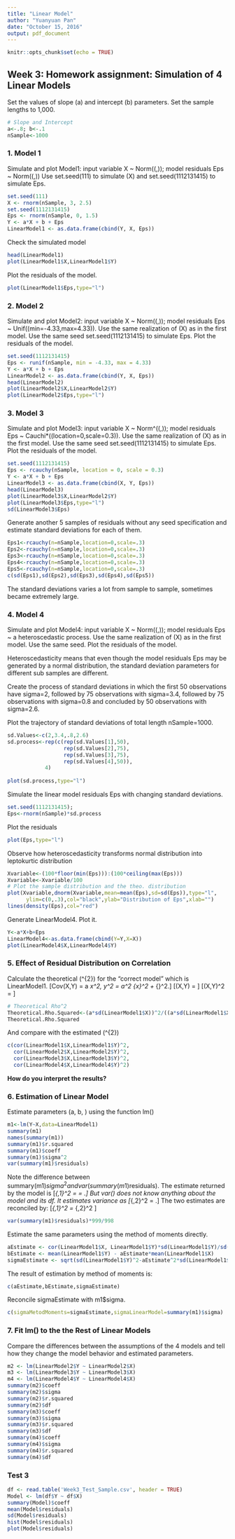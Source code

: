 ```yaml
---
title: "Linear Model"
author: "Yuanyuan Pan"
date: "October 15, 2016"
output: pdf_document
---
```


```r
knitr::opts_chunk$set(echo = TRUE)
```

## Week 3: Homework assignment: Simulation of 4 Linear Models

Set the values of slope (a) and intercept (b) parameters. Set the sample lengths to 1,000.

```r
# Slope and Intercept
a<-.8; b<-.1
nSample<-1000
```

### 1. Model 1

Simulate and plot Model1: input variable X ~ Norm(\(\mu=3,\sigma=2.5\)); model residuals Eps ~ Norm(\(\mu=0,\sigma=1.5\))
Use set.seed(111) to simulate \(X\) and set.seed(1112131415) to simulate Eps.

```r
set.seed(111)
X <- rnorm(nSample, 3, 2.5)
set.seed(1112131415)
Eps <- rnorm(nSample, 0, 1.5)
Y <- a*X + b + Eps
LinearModel1 <- as.data.frame(cbind(Y, X, Eps))
````

Check the simulated model


```r
head(LinearModel1)
plot(LinearModel1$X,LinearModel1$Y)
```

Plot the residuals of the model.

```r
plot(LinearModel1$Eps,type="l")
```

### 2. Model 2

Simulate and plot Model2: input variable X ~ Norm(\(\mu=3,\sigma=2.5\)); model residuals Eps ~ Unif(\(min=-4.33,max=4.33\)).
Use the same realization of \(X\) as in the first model.
Use the same seed set.seed(1112131415) to simulate Eps.
Plot the residuals of the model.

```r
set.seed(1112131415)
Eps <- runif(nSample, min = -4.33, max = 4.33)
Y <- a*X + b + Eps
LinearModel2 <- as.data.frame(cbind(Y, X, Eps))
head(LinearModel2)
plot(LinearModel2$X,LinearModel2$Y)
plot(LinearModel2$Eps,type="l")
```

### 3. Model 3

Simulate and plot Model3: input variable X ~ Norm^(\(\mu=3,\sigma=2.5\)); model residuals Eps ~ Cauchi*(\(location=0,scale=0.3\)).
Use the same realization of \(X\) as in the first model.
Use the same seed set.seed(1112131415) to simulate Eps.
Plot the residuals of the model.

```r
set.seed(1112131415)
Eps <- rcauchy(nSample, location = 0, scale = 0.3)
Y <- a*X + b + Eps
LinearModel3 <- as.data.frame(cbind(X, Y, Eps))
head(LinearModel3)
plot(LinearModel3$X,LinearModel2$Y)
plot(LinearModel3$Eps,type="l")
sd(LinearModel3$Eps)
```

Generate another 5 samples of residuals without any seed specification and estimate standard deviations for each of them.

```r
Eps1<-rcauchy(n=nSample,location=0,scale=.3)
Eps2<-rcauchy(n=nSample,location=0,scale=.3)
Eps3<-rcauchy(n=nSample,location=0,scale=.3)
Eps4<-rcauchy(n=nSample,location=0,scale=.3)
Eps5<-rcauchy(n=nSample,location=0,scale=.3)
c(sd(Eps1),sd(Eps2),sd(Eps3),sd(Eps4),sd(Eps5))
```

The standard deviations varies a lot from sample to sample, sometimes became extremely large.


### 4. Model 4

Simulate and plot Model4: input variable X ~ Norm(\(\mu=3,\sigma=2.5\)); model residuals Eps ~ a heteroscedastic process.
Use the same realization of \(X\) as in the first model.
Use the same seed.
Plot the residuals of the model.

Heteroscedasticity means that even though the model residuals Eps may be generated by a normal distribution, the standard deviation parameters for different sub samples are different.

Create the process of standard deviations in which the first 50 observations have sigma=2, followed by 75 observations with sigma=3.4, followed by 75 observations with sigma=0.8 and concluded by 50 observations with sigma=2.6.

Plot the trajectory of standard deviations of total length nSample=1000.
```r
sd.Values<-c(2,3.4,.8,2.6)
sd.process<-rep(c(rep(sd.Values[1],50),
                  rep(sd.Values[2],75),
                  rep(sd.Values[3],75),
                  rep(sd.Values[4],50)),
            4)
            
plot(sd.process,type="l")

```

Simulate the linear model residuals Eps with changing standard deviations.

```r
set.seed(1112131415);
Eps<-rnorm(nSample)*sd.process
```


Plot the residuals

```r
plot(Eps,type="l")
```

Observe how heteroscedasticity transforms normal distribution into leptokurtic distribution

```r
Xvariable<-(100*floor(min(Eps))):(100*ceiling(max(Eps)))
Xvariable<-Xvariable/100
# Plot the sample distribution and the theo. distribution
plot(Xvariable,dnorm(Xvariable,mean=mean(Eps),sd=sd(Eps)),type="l",
      ylim=c(0,.3),col="black",ylab="Distribution of Eps",xlab="")
lines(density(Eps),col="red")
```

Generate LinearModel4.
Plot it.

```r
Y<-a*X+b+Eps
LinearModel4<-as.data.frame(cbind(Y=Y,X=X))
plot(LinearModel4$X,LinearModel4$Y)
```

### 5. Effect of Residual Distribution on Correlation

Calculate the theoretical \(\rho^{2}\) for the “correct model” which is LinearModel1.
 \[Cov(X,Y) = a \sigma_x^2, \sigma_y^2 = a^2 \sigma_{x}^2 + \sigma_{\epsilon}^2.\] 
 \[\rho(X,Y) = \frac{Cov(X,Y)}{\sigma_x \sigma_y}\] \[\rho(X,Y)^2 = \frac{(a \sigma_x)^2}{(a \sigma_x)^2+\sigma^2_{\epsilon}}\]

```r
# Theoretical Rho^2
Theoretical.Rho.Squared<-(a*sd(LinearModel1$X))^2/((a*sd(LinearModel1$X))^2+sd(LinearModel1$Eps)^2)
Theoretical.Rho.Squared
```

And compare with the estimated \(\rho^{2}\)

```r
c(cor(LinearModel1$X,LinearModel1$Y)^2,
  cor(LinearModel2$X,LinearModel2$Y)^2,
  cor(LinearModel3$X,LinearModel3$Y)^2,
  cor(LinearModel4$X,LinearModel4$Y)^2)
```

**How do you interpret the results?**

### 6. Estimation of Linear Model

Estimate parameters \(a, b, \sigma\) using the function lm()

```r
m1<-lm(Y~X,data=LinearModel1)
summary(m1)
names(summary(m1))
summary(m1)$r.squared
summary(m1)$coeff
summary(m1)$sigma^2
var(summary(m1)$residuals)
```

Note the difference between summary(m1)$sigma^2 and var(summary(m1)$residuals).
The estimate returned by the model is \[\hat{\sigma}_{\epsilon,1}^2 = \frac{\sum_{i=1}^N residuals^2}{df} = \frac{\sum_{i=1}^N residuals^2}{N-2}.\]
But var() does not know anything about the model and its df. It estimates variance as \[\hat{\sigma}_{\epsilon,2}^2 = \frac{\sum_{i=1}^N residuals^2}{N-1}.\]
The two estimates are reconciled by: \[\hat{\sigma}_{\epsilon,1}^2 = \hat{\sigma}_{\epsilon,2}^2 \frac{N-1}{N-2}\]

```r
var(summary(m1)$residuals)*999/998
```

Estimate the same parameters using the method of moments directly.

```r
aEstimate <- cor(LinearModel1$X, LinearModel1$Y)*sd(LinearModel1$Y)/sd(LinearModel1$X)
bEstimate <- mean(LinearModel1$Y) - aEstimate*mean(LinearModel1$X)
sigmaEstimate <- sqrt(sd(LinearModel1$Y)^2-aEstimate^2*sd(LinearModel1$X)^2)

```

The result of estimation by method of moments is:

```r
c(aEstimate,bEstimate,sigmaEstimate)
```

Reconcile sigmaEstimate with m1$sigma.

```r
c(sigmaMetodMoments=sigmaEstimate,sigmaLinearModel=summary(m1)$sigma)
```

### 7. Fit lm() to the the Rest of Linear Models
Compare the differences between the assumptions of the 4 models and tell how they change the model behavior and estimated parameters.

```r
m2 <- lm(LinearModel2$Y ~ LinearModel2$X)
m3 <- lm(LinearModel3$Y ~ LinearModel3$X)
m4 <- lm(LinearModel4$Y ~ LinearModel4$X)
summary(m2)$coeff
summary(m2)$sigma
summary(m2)$r.squared
summary(m2)$df
summary(m3)$coeff
summary(m3)$sigma
summary(m3)$r.squared
summary(m3)$df
summary(m4)$coeff
summary(m4)$sigma
summary(m4)$r.squared
summary(m4)$df
```

### Test 3

```r
df <- read.table('Week3_Test_Sample.csv', header = TRUE)
Model <- lm(df$Y ~ df$X)
summary(Model)$coeff
mean(Model$residuals)
sd(Model$residuals)
hist(Model$residuals)
plot(Model$residuals)
```






